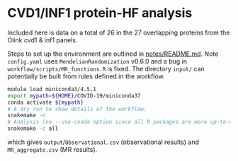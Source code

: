 # CVD1/INF1 protein-HF analysis

Included here is data on a total of 26 in the 27 overlapping proteins from the Olink cvd1 & inf1 panels.

Steps to set up the environment are outlined in [notes/README.md](notes/README.md). Note `config.yaml` uses `MendelianRandomization` v0.6.0 and a bug in `workflow/scripts/MR_functions.R` is fixed.
The directory `input/` can potentially be built from rules defined in the workflow.

```bash
module load miniconda3/4.5.1
export mypath=${HOME}/COVID-19/miniconda37
conda activate ${mypath}
# A dry run to show details of the workflow.
snakemake -n
# Analysis (no --use-conda option since all R packages are more up-to-date locally)
snakemake -c all
```

which gives `output`/`Observational.csv` (observational results) and `MR_aggregate.csv` (MR results).
